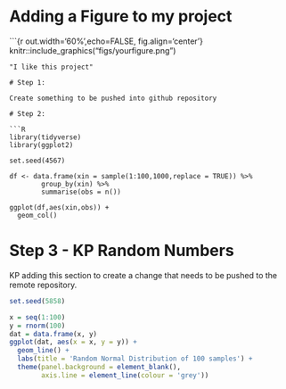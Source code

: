 # Adding a Figure to my project
```{r out.width='60%',echo=FALSE, fig.align='center'} knitr::include_graphics("figs/yourfigure.png")

```
"I like this project"

# Step 1:

Create something to be pushed into github repository

# Step 2:

```R

library(tidyverse)
library(ggplot2)

set.seed(4567)

df <- data.frame(xin = sample(1:100,1000,replace = TRUE)) %>%
        group_by(xin) %>%
        summarise(obs = n())

ggplot(df,aes(xin,obs)) +
  geom_col()

```

# Step 3 - KP Random Numbers

KP adding this section to create a change that needs to be pushed to the remote repository. 

```r

set.seed(5858)

x = seq(1:100) 
y = rnorm(100) 
dat = data.frame(x, y) 
ggplot(dat, aes(x = x, y = y)) + 
  geom_line() +
  labs(title = 'Random Normal Distribution of 100 samples') +
  theme(panel.background = element_blank(),
        axis.line = element_line(colour = 'grey'))

```